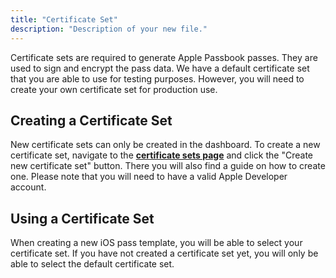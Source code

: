 ```yaml
---
title: "Certificate Set"
description: "Description of your new file."
---
```


Certificate sets are required to generate Apple Passbook passes. They are used to sign and encrypt the pass data. We have a default certificate set that you are able to use for testing purposes. However, you will need to create your own certificate set for production use.

## Creating a Certificate Set

New certificate sets can only be created in the dashboard. To create a new certificate set, navigate to the [**certificate sets page**](https://www.passkit.xyz/settings/certificates) and click the "Create new certificate set" button. There you will also find a guide on how to create one. Please note that you will need to have a valid Apple Developer account.

## Using a Certificate Set

When creating a new iOS pass template, you will be able to select your certificate set. If you have not created a certificate set yet, you will only be able to select the default certificate set.